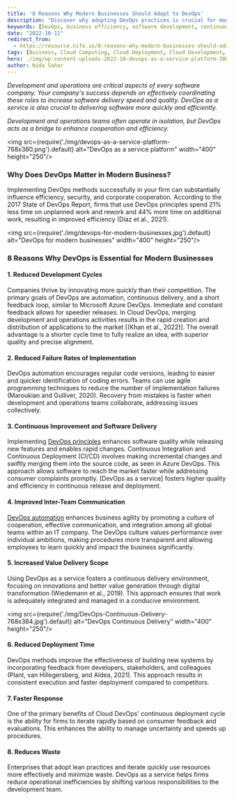 ```yaml
---
title: '8 Reasons Why Modern Businesses Should Adapt to DevOps'
description: "Discover why adopting DevOps practices is crucial for modern businesses. Learn about the benefits of DevOps, including reduced development cycles, lower failure rates, continuous improvement in software delivery, and enhanced inter-team communication. Explore how DevOps can increase value delivery, reduce deployment time, speed up response, and cut down on waste."
keywords: [DevOps, business efficiency, software development, continuous delivery, agile practices, DevOps automation, inter-team communication, deployment strategies, value delivery, operational efficiency]
date: "2022-10-11"
redirect_from: 
  - https://resource.nife.io/8-reasons-why-modern-businesses-should-adapt-to-devops/
tags: [Business, Cloud Computing, Cloud Deployment, Cloud Development, Developers, DevOps]
hero: ./img/wp-content-uploads-2022-10-devops-as-a-service-platform-300x148.png
author: Nida Sahar
---
```


_Development and operations are critical aspects of every software company. Your company's success depends on effectively coordinating these roles to increase software delivery speed and quality. DevOps as a service is also crucial to delivering software more quickly and efficiently._

_Development and operations teams often operate in isolation, but DevOps acts as a bridge to enhance cooperation and efficiency._

<img src={require('./img/devops-as-a-service-platform-768x380.png').default} alt="DevOps as a service platform" width="400" height="250"/>
<br/>


 

### Why Does DevOps Matter in Modern Business?

Implementing DevOps methods successfully in your firm can substantially influence efficiency, security, and corporate cooperation. According to the 2017 State of DevOps Report, firms that use DevOps principles spend 21% less time on unplanned work and rework and 44% more time on additional work, resulting in improved efficiency (Díaz et al., 2021).

<img src={require('./img/devops-for-modern-businesses.jpg').default} alt="DevOps for modern businesses" width="400" height="250"/>
<br/>


 

### 8 Reasons Why DevOps is Essential for Modern Businesses

#### 1. Reduced Development Cycles

Companies thrive by innovating more quickly than their competition. The primary goals of DevOps are automation, continuous delivery, and a short feedback loop, similar to Microsoft Azure DevOps. Immediate and constant feedback allows for speedier releases. In Cloud DevOps, merging development and operations activities results in the rapid creation and distribution of applications to the market [(Khan et al., 2022)]. The overall advantage is a shorter cycle time to fully realize an idea, with superior quality and precise alignment.

#### 2. Reduced Failure Rates of Implementation

DevOps automation encourages regular code versions, leading to easier and quicker identification of coding errors. Teams can use agile programming techniques to reduce the number of implementation failures (Maroukian and Gulliver, 2020). Recovery from mistakes is faster when development and operations teams collaborate, addressing issues collectively.

#### 3. Continuous Improvement and Software Delivery

Implementing [DevOps principles](/blog/what-is-the-principle-of-devops/) enhances software quality while releasing new features and enables rapid changes. Continuous Integration and Continuous Deployment (CI/CD) involves making incremental changes and swiftly merging them into the source code, as seen in Azure DevOps. This approach allows software to reach the market faster while addressing consumer complaints promptly. [DevOps as a service] fosters higher quality and efficiency in continuous release and deployment.

#### 4. Improved Inter-Team Communication

[DevOps automation](https://www.redhat.com/en/topics/automation/what-is-devops-automation#:~:text=DevOps%20automation%20is%20the%20addition,faster%20to%20applications%20in%20production.) enhances business agility by promoting a culture of cooperation, effective communication, and integration among all global teams within an IT company. The DevOps culture values performance over individual ambitions, making procedures more transparent and allowing employees to learn quickly and impact the business significantly.

#### 5. Increased Value Delivery Scope

Using DevOps as a service fosters a continuous delivery environment, focusing on innovations and better value generation through digital transformation (Wiedemann et al., 2019). This approach ensures that work is adequately integrated and managed in a conducive environment.

<img src={require('./img/DevOps-Continuous-Delivery-768x384.jpg').default} alt="DevOps Continuous Delivery" width="400" height="250"/>
<br/>


 

#### 6. Reduced Deployment Time

DevOps methods improve the effectiveness of building new systems by incorporating feedback from developers, stakeholders, and colleagues (Plant, van Hillegersberg, and Aldea, 2021). This approach results in consistent execution and faster deployment compared to competitors.

#### 7. Faster Response

One of the primary benefits of Cloud DevOps' continuous deployment cycle is the ability for firms to iterate rapidly based on consumer feedback and evaluations. This enhances the ability to manage uncertainty and speeds up procedures.

#### 8. Reduces Waste

Enterprises that adopt lean practices and iterate quickly use resources more effectively and minimize waste. DevOps as a service helps firms reduce operational inefficiencies by shifting various responsibilities to the development team.

